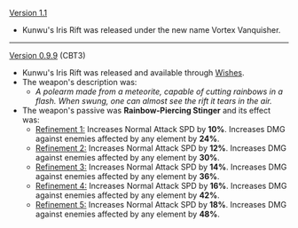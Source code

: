 {{Change History/Header}}
[[Version 1.1]]
*Kunwu's Iris Rift was released under the new name Vortex Vanquisher.
----
[[Version 0.9.9]] (CBT3)
*Kunwu's Iris Rift was released and available through [[Wishes]].
*The weapon's description was:
**''A polearm made from a meteorite, capable of cutting rainbows in a flash. When swung, one can almost see the rift it tears in the air.''
*The weapon's passive was '''Rainbow-Piercing Stinger''' and its effect was:
**<u>Refinement 1:</u> Increases Normal Attack SPD by '''10%'''. Increases DMG against enemies affected by any element by '''24%'''.
**<u>Refinement 2:</u> Increases Normal Attack SPD by '''12%'''. Increases DMG against enemies affected by any element by '''30%'''.
**<u>Refinement 3:</u> Increases Normal Attack SPD by '''14%'''. Increases DMG against enemies affected by any element by '''36%'''.
**<u>Refinement 4:</u> Increases Normal Attack SPD by '''16%'''. Increases DMG against enemies affected by any element by '''42%'''.
**<u>Refinement 5:</u> Increases Normal Attack SPD by '''18%'''. Increases DMG against enemies affected by any element by '''48%'''.